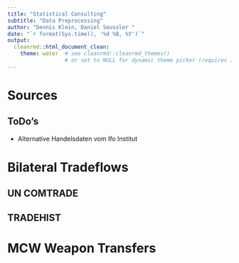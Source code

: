 ```yaml
---
title: "Statistical Consulting"
subtitle: "Data Preprocessing"
author: "Dennis Klein, Daniel Seussler "
date: "`r format(Sys.time(), '%d %B, %Y')`"
output: 
  cleanrmd::html_document_clean:
    theme: water  # see cleanrmd::cleanrmd_themes()
                  # or set to NULL for dynamic theme picker (requires internet)
---
```



# Sources

## ToDo's

* Alternative Handelsdaten vom Ifo Institut


# Bilateral Tradeflows

## UN COMTRADE



## TRADEHIST


# MCW Weapon Transfers